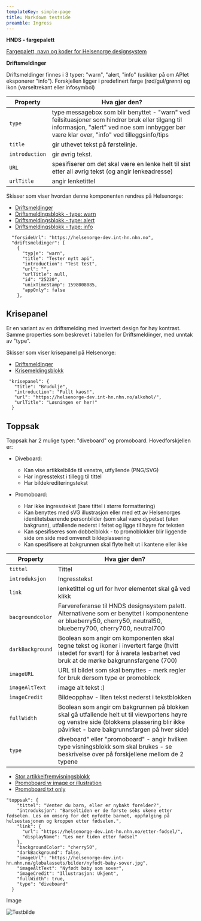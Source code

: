 ```yaml
---
templateKey: simple-page
title: Markdown testside
preamble: Ingress
---
```

 **HNDS - fargepalett** 

[Fargepalett, navn og koder for Helsenorge designsystem](https://share.goabstract.com/846ec6d4-bf37-4b1e-b93b-cc56cd98cd99?collectionLayerId=7d08e5a6-9120-48e1-8afd-ed12277d1da4&mode=design)

**Driftsmeldinger**

Driftsmeldinger finnes i 3 typer: "warn", "alert, "info" (usikker på om APIet eksponerer "info"). Forskjellen ligger i predefinert farge (rød/gul/grønn) og ikon (varseltrekant eller infosymbol)

| Property       | Hva gjør den?                                                                                                                                                                                 |
| -------------- | --------------------------------------------------------------------------------------------------------------------------------------------------------------------------------------------- |
| `type`         | type messagebox som blir benyttet - "warn" ved feilsituasjoner som hindrer bruk eller tilgang til informasjon, "alert" ved noe som innbygger bør være klar over, "info" ved tilleggsinfo/tips |
| `title`        | gir uthevet tekst på førstelinje.                                                                                                                                                             |
| `introduction` | gir øvrig tekst.                                                                                                                                                                              |
| `URL`          | spesifiserer om det skal være en lenke helt til sist etter all øvrig tekst (og angir lenkeadresse)                                                                                            |
| `urlTitle`     | angir lenketittel                                                                                                                                                                             |

Skisser som viser hvordan denne komponenten rendres på Helsenorge:

* [Driftsmeldinger](https://share.goabstract.com/69d17d71-fda0-4361-bd62-5e66fced562f?collectionLayerId=f92bfa93-6b8a-4cee-9f0a-a999f68f8376&mode=design)
* [Driftsmeldingsblokk - type: warn](https://share.goabstract.com/69d17d71-fda0-4361-bd62-5e66fced562f?collectionLayerId=a6d22408-4e75-43d9-8f38-3a5c2b80377b&mode=design)
* [Driftsmeldingsblokk - type: alert](https://share.goabstract.com/69d17d71-fda0-4361-bd62-5e66fced562f?collectionLayerId=64e68736-b951-4e1a-92f9-8643dd80d64d&mode=design)
* [Driftsmeldingsblokk - type: info](https://share.goabstract.com/69d17d71-fda0-4361-bd62-5e66fced562f?collectionLayerId=14c4b1a1-89aa-4b11-b1ce-65399974bcdf&mode=design)

```
  "forsideUrl": "https://helsenorge-dev.int-hn.nhn.no",
  "driftsmeldinger": [
    {
      "typ|e": "warn",
      "title": "Tester nytt api",
      "introduction": "Test test",
      "url": "",
      "urlTitle": null,
      "id": "25220",
      "unixTimeStamp": 1598008085,
      "appOnly": false
    },
```

## Krisepanel

Er en variant av en driftsmelding med invertert design for høy kontrast.
Samme properties som beskrevet i tabellen for Driftsmeldinger, med unntak av "type".

Skisser som viser krisepanel på Helsenorge:

* [Driftsmeldinger](https://share.goabstract.com/69d17d71-fda0-4361-bd62-5e66fced562f?collectionLayerId=f92bfa93-6b8a-4cee-9f0a-a999f68f8376&mode=design)
* [Krisemeldingsblokk](https://share.goabstract.com/69d17d71-fda0-4361-bd62-5e66fced562f?collectionLayerId=6a739353-a4cc-4047-bdca-046f39d8845a&mode=design)

```
 "krisepanel": {  
   "title": "Brudulje",  
   "introduction": "Fullt kaos!",  
   "url": "https://helsenorge-dev.int-hn.nhn.no/alkohol/",
   "urlTitle": "Løsningen er her!"
  }
```

## Toppsak

Toppsak har 2 mulige typer: "diveboard" og promoboard. Hovedforskjellen er:

* Diveboard:

  * Kan vise artikkelbilde til venstre, utfyllende (PNG/SVG) 
  * Har ingresstekst i tillegg til tittel
  * Har bildekrediteringstekst
* Promoboard:

  * Har ikke ingresstekst (bare tittel i større formattering)
  * Kan benyttes med sVG illustrasjon eller med ett av Helsenorges identitetsbærende personbilder (som skal være dypetset (uten bakgrunn), utfallende nederst i feltet og ligge til høyre for teksten
  * Kan spesifiseres som dobbelblokk - to promoblokker blir liggende side om side med omvendt bildeplassering
  * Kan spesifisere at bakgrunnen skal flyte helt ut i kantene eller ikke

| Property         | Hva gjør den?                                                                                                                                                                            |
| ---------------- | ---------------------------------------------------------------------------------------------------------------------------------------------------------------------------------------- |
| `tittel`         | Tittel                                                                                                                                                                                   |
| `introduksjon`   | Ingresstekst                                                                                                                                                                             |
| `link`           | lenketittel og url for hvor elementet skal gå ved klikk                                                                                                                                  |
| `bacgroundcolor` | Farvereferanse til HNDS designsystem palett. Alternativene som er benyttet i komponentene er blueberry50, cherry50, neutral50, blueberry700, cherry700, neutral700                       |
| `darkBackground` | Boolean som angir om komponenten skal tegne tekst og ikoner i invertert farge (hvitt istedet for svart) for å ivareta lesbarhet ved bruk at de mørke bakgrunnsfargene (700)              |
| `imageURL`       | URL til bildet som skal benyttes - merk regler for bruk dersom type er promoblock                                                                                                        |
| `imageAltText`   | image alt tekst :)                                                                                                                                                                       |
| `ìmageCredit`    | Bildeopphav - liten tekst nederst i tekstblokken                                                                                                                                         |
| `fullWidth`      | Boolean som angir om bakgrunnen på blokken skal gå utfallende helt ut til viewportens høyre og venstre side (blokkens plassering blir ikke påvirket - bare bakgrunnsfargen på hver side) |
| `type`           | diveboard" eller "promoboard" - angir hvilken type visningsblokk som skal brukes - se beskrivelse over på forskjellene mellom de 2 typene                                                |

* [Stor artikkelfremvisningsblokk](https://share.goabstract.com/69d17d71-fda0-4361-bd62-5e66fced562f?collectionLayerId=6dcdaa18-1a7e-48a9-bb4e-a33bebafacc1&mode=design)
* [Promoboard w image or illustration](https://share.goabstract.com/69d17d71-fda0-4361-bd62-5e66fced562f?collectionLayerId=53740075-3061-49d1-a35e-5d6be249cb89&mode=design)
* [Promoboard txt only](https://share.goabstract.com/69d17d71-fda0-4361-bd62-5e66fced562f?collectionLayerId=555c117b-2812-4677-880a-3d060ce9d507&mode=design)

```
"toppsak": {
    "tittel": "Venter du barn, eller er nybakt forelder?",
    "introduksjon": "Barseltiden er de første seks ukene etter fødselen. Les om omsorg for det nyfødte barnet, oppfølging på helsestasjonen og kroppen etter fødselen.",
    "link": {
      "url": "https://helsenorge-dev.int-hn.nhn.no/etter-fodsel/",
      "displayName": "Les mer tiden etter fødsel"
    },
    "backgroundColor": "cherry50",
    "darkBackground": false,
    "imageUrl": "https://helsenorge-dev.int-hn.nhn.no/globalassets/bilder/nyfodt-baby-sover.jpg",
    "imageAltText": "Nyfødt baby som sover",
    "imageCredit": "Illustrasjon: Ukjent",
    "fullWidth": true,
    "type": "diveboard"
  }
```

Image

![Testbilde](/img/bilag1.jpg "Dette bildet er en test")